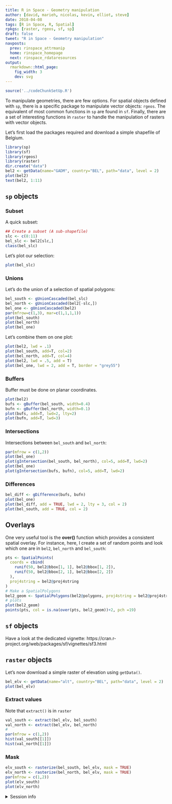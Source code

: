 ```yaml
---
title: R in Space - Geometry manipulation
author: [david, marieh, nicolas, kevin, elliot, steve]
date: 2018-04-08
tags: [R in Space, R, Spatial]
rpkgs: [raster, rgeos, sf, sp]
draft: false
tweet: "R in Space - Geometry manipulation"
navposts:
  prev: rinspace_attrmanip
  home: rinspace_homepage
  next: rinspace_rdataresources
output:
  rmarkdown::html_page:
    fig_width: 3
    dev: svg
---
```





```r
source('../codeChunkSetUp.R')
```

To manipulate geometries, there are few options. For spatial objects defined
with `sp`, there is a specific package to manipulate vector objects: `rgeos`.
The equivalent of most common functions in `sp` are found in `sf`.
Finally, there are a set of interesting functions in `raster` to handle
the manipulation of rasters with vector objects.


Let's first load the packages required and download a simple shapefile of Belgium.

```R
library(sp)
library(sf)
library(rgeos)
library(raster)
dir.create("data")
bel2 <- getData(name="GADM", country="BEL", path="data", level = 2)
plot(bel2)
text(bel2, 1:11)
```


## `sp` objects



### Subset

A quick subset:

```R
## Create a subset (A sub-shapefile)
slc <- c(8:11)
bel_slc <- bel2[slc,]
class(bel_slc)
```

Let's plot our selection:

```r
plot(bel_slc)
```


### Unions

Let's do the union of a selection of spatial polygons:

```R
bel_south <- gUnionCascaded(bel_slc)
bel_north <- gUnionCascaded(bel2[-slc,])
bel_one <- gUnionCascaded(bel2)
par(mfrow=c(1,3), mar=c(1,1,1,1))
plot(bel_south)
plot(bel_north)
plot(bel_one)
```

Let's combine them on one plot:

```R
plot(bel2, lwd = .1)
plot(bel_south, add=T, col=2)
plot(bel_north, add=T, col=4)
plot(bel2, lwd = .5, add = T)
plot(bel_one, lwd = 2, add = T, border = "grey55")
```




### Buffers

Buffer must be done on planar coordinates.

```R
plot(bel2)
bufs <- gBuffer(bel_south, width=0.4)
bufn <- gBuffer(bel_north, width=0.1)
plot(bufs, add=T, lwd=2, lty=2)
plot(bufn, add=T, lwd=3)
```

### Intersections

Intersections between `bel_south` and `bel_north`:

```R
par(mfrow = c(1,2))
plot(bel_one)
plot(gIntersection(bel_south, bel_north), col=5, add=T, lwd=2)
plot(bel_one)
plot(gIntersection(bufs, bufn), col=5, add=T, lwd=2)
```



### Differences

```r
bel_diff <- gDifference(bufs, bufn)
plot(bel_one)
plot(bel_diff, add = TRUE, lwd = 2, lty = 3, col = 2)
plot(bel_south, add = TRUE, col = 2)
```


## Overlays

One very useful tool is the **over()** function which provides a consistent
spatial overlay. For instance, here, I create a set of random points and
look which one are in `bel2`, `bel_north` and `bel_south`:

```r
pts <- SpatialPoints(
  coords = cbind(
    runif(50, bel2@bbox[1, 1], bel2@bbox[1, 2]),
    runif(50, bel2@bbox[2, 1], bel2@bbox[2, 2])
  ),
  proj4string = bel2@proj4string
)
# Make a SpatialPolygons
bel2_geom <- SpatialPolygons(bel2@polygons, proj4string = bel2@proj4string)
# plots
plot(bel2_geom)
points(pts, col = is.na(over(pts, bel2_geom))+2, pch =19)
```


## `sf` objects

Have a look at the dedicated vignette: https://cran.r-project.org/web/packages/sf/vignettes/sf3.html


## `raster` objects

Let's now download a simple raster of elevation using `getData()`.


```R
bel_elv <- getData(name="alt", country="BEL", path="data", level = 2)
plot(bel_elv)
```


### Extract values

Note that `extract()` is in `raster`

```R
val_south <- extract(bel_elv, bel_south)
val_north <- extract(bel_elv, bel_north)
#
par(mfrow = c(1,2))
hist(val_south[[1]])
hist(val_north[[1]])
```

### Mask

```R
elv_south <- rasterize(bel_south, bel_elv, mask = TRUE)
elv_north <- rasterize(bel_north, bel_elv, mask = TRUE)
par(mfrow = c(1,2))
plot(elv_south)
plot(elv_north)
```

<details>
<summary> Session info <i class="fa fa-cogs" aria-hidden="true"></i> </summary>
```r
sessionInfo()
```
</details>
